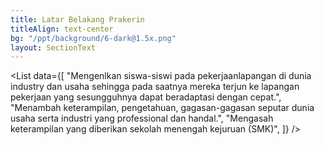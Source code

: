 ```yaml
---
title: Latar Belakang Prakerin
titleAlign: text-center
bg: "/ppt/background/6-dark@1.5x.png"
layout: SectionText
---
```


<List
  data={[
    "Mengenlkan siswa-siswi pada pekerjaanlapangan di dunia industry dan usaha sehingga pada saatnya mereka terjun ke lapangan pekerjaan yang sesungguhnya dapat beradaptasi dengan cepat.",
    "Menambah keterampilan, pengetahuan, gagasan-gagasan seputar dunia usaha serta industri yang professional dan handal.",
    "Mengasah keterampilan yang diberikan sekolah menengah kejuruan (SMK)",
  ]}
/>
